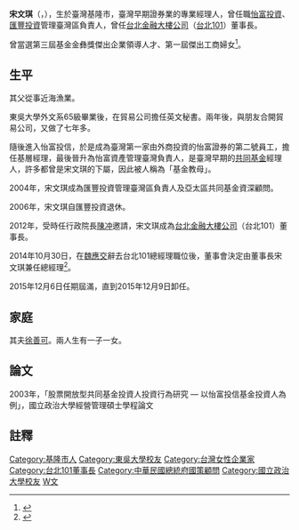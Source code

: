 {{multiple issues|
{{expand|time=2014-10-29T09:46:59+00:00}}
{{pov|time=2014-10-29T09:46:59+00:00}}

}}
{{Infobox_officeholder
| name = 宋文琪
| image name =
| width = 
| now =  [[台北金融大樓公司|台北金融大樓公司]]第3任董事長
| period = 
| sex = 女 
| Native place =
| date of birth = {{birth year and age|1954}}
| place of birth = {{TWN}}[[基隆市|基隆市]]
| nationality = {{ROC}}
| spouse =徐善可
| children =一子一女
| religion = [[天主教|天主教]]→[[藏傳佛教|藏傳佛教]]<ref>{{cite web|author=王一芝|title=發展第三段人生 退休「心」富|publisher=遠見雜誌|date=2011-01|accessdate=2015-07-25|url=http://store.gvm.com.tw/article_content_19373.html|archive-date=2015-07-25|archive-url=https://web.archive.org/web/20150725122916/http://store.gvm.com.tw/article_content_19373.html|dead-url=no}}</ref><ref>{{cite web|author=陳雅慧|title=宋文琪：怡富該拔掉我的陰影|publisher=天下雜誌|date=2012-07-06|accessdate=2015-07-25|url=http://www.cw.com.tw/article/article.action?id=5041585|archive-date=2015-07-25|archive-url=https://web.archive.org/web/20150725150645/http://www.cw.com.tw/article/article.action?id=5041585|dead-url=no}}</ref><ref>{{cite web|author=黃玉禎|title=與菩薩對話 積蓄正面能量做好決策|publisher=商業周刊|date=2013-09-14|accessdate=2015-07-25|url=http://www.businessweekly.com.tw/KIndepArticle.aspx?id=19771|archive-date=2015-07-25|archive-url=https://web.archive.org/web/20150725112238/http://www.businessweekly.com.tw/KIndepArticle.aspx?id=19771|dead-url=no}}</ref>
| educate =
*[[基隆女中|基隆女中]]
*[[東吳大學_(臺灣)|東吳大學]]英文系65級
*[[國立政治大學|國立政治大學]]企業家管理發展進修班
*[[倫敦大學|倫敦大學]]管理學院高級管理班
| past =
*怡富投資
*匯豐投資管理臺灣區負責人
*台北101董事長
}}

'''宋文琪'''（{{lang-en|'''Christina Sung'''}}，{{bd|1954年||||}}），生於臺灣基隆市，臺灣早期證券業的專業經理人，曾任職[[怡富投資|怡富投資]]、[[匯豐投資|匯豐投資]]管理臺灣區負責人，曾任[[台北金融大樓公司|台北金融大樓公司]]（[[台北101|台北101]]）董事長。

曾當選第三屆基金金彝獎傑出企業領導人才、第一屆傑出工商婦女<ref>{{cite web|author=林婉蓉|title=學習是一輩子的|publisher=遠見雜誌|date=2002-04|accessdate=2015-07-25|url=http://store.gvm.com.tw/article_content_6631.html|archive-date=2015-07-25|archive-url=https://web.archive.org/web/20150725121201/http://store.gvm.com.tw/article_content_6631.html|dead-url=no}}</ref>。

==生平==
其父從事近海漁業。

東吳大學外文系65級畢業後，在貿易公司擔任英文秘書。兩年後，與朋友合開貿易公司，又做了七年多。

隨後進入怡富投信，於是成為臺灣第一家由外商投資的怡富證券的第二號員工，擔任基層經理，最後晉升為怡富資產管理臺灣負責人，是臺灣早期的[[共同基金|共同基金]]經理人，許多都曾是宋文琪的下屬，因此被人稱為「基金教母」。

2004年，宋文琪成為匯豐投資管理臺灣區負責人及亞太區共同基金資深顧問。

2006年，宋文琪自匯豐投資退休。

2012年，受時任行政院長[[陳冲_(臺灣)|陳冲]]邀請，宋文琪成為[[台北金融大樓公司|台北金融大樓公司]]（台北101）董事長。

2014年10月30日，在[[魏應交|魏應交]]辭去台北101總經理職位後，董事會決定由董事長宋文琪兼任總經理<ref>{{cite news|title=宋文琪兼任101總經理 頂新未出脫持股|url=http://news.ltn.com.tw/news/business/breakingnews/1144273|author=|newspaper=自由時報|date=2014-10-30|accessdate=2014-10-30|archive-date=2014-10-30|archive-url=https://web.archive.org/web/20141030083055/http://news.ltn.com.tw/news/business/breakingnews/1144273|dead-url=no}}</ref>。

2015年12月6日任期屆滿，直到2015年12月9日卸任。

==家庭==
其夫[[徐善可|徐善可]]。兩人生有一子一女。

==論文==
2003年，「股票開放型共同基金投資人投資行為研究 — 以怡富投信基金投資人為例」，國立政治大學經營管理碩士學程論文
==註釋==
{{Reflist}}
{{start box}}
{{s-before|[[林鴻明|林鴻明]]}}
{{s-title|[[台北101|台北101]]董事長|2012年10月2日－2015年12月9日}}
{{s-after|[[周德宇|周德宇]]}}
{{end box}}

{{DEFAULTSORT:Sung宋}}
[[Category:基隆市人|Category:基隆市人]]
[[Category:東吳大學校友|Category:東吳大學校友]]
[[Category:台灣女性企業家|Category:台灣女性企業家]]
[[Category:台北101董事長|Category:台北101董事長]]
[[Category:中華民國總統府國策顧問|Category:中華民國總統府國策顧問]]
[[Category:國立政治大學校友|Category:國立政治大學校友]]
[[Category:宋姓|W文]]